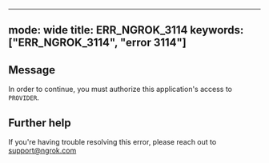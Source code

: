 
---
mode: wide
title: ERR_NGROK_3114
keywords: ["ERR_NGROK_3114", "error 3114"]
---

## Message
In order to continue, you must authorize this application's access to `PROVIDER`.




## Further help
If you're having trouble resolving this error, please reach out to [support@ngrok.com](mailto:support@ngrok.com?subject=Help%20with%20ERR_NGROK_3114)

